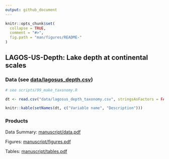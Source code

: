 ```yaml
---
output: github_document
---
```


<!-- README.md is generated from README.Rmd. Please edit that file -->

```r
knitr::opts_chunk$set(
  collapse = TRUE,
  comment = "#>",
  fig.path = "man/figures/README-"
)
```

## LAGOS-US-Depth: Lake depth at continental scales

### Data (see [data/lagosus_depth.csv](data/lagosus_depth.csv))

```r
# see scripts/99_make_taxonomy.R

dt <- read.csv("data/lagosus_depth_taxonomy.csv", stringsAsFactors = FALSE)

knitr::kable(setNames(dt, c("Variable name", "Description")))
```

### Products

Data Summary: [manuscript/data.pdf](manuscript/data.pdf)

Figures: [manuscript/figures.pdf](manuscript/figures.pdf)

Tables: [manuscript/tables.pdf](manuscript/tables.pdf)
